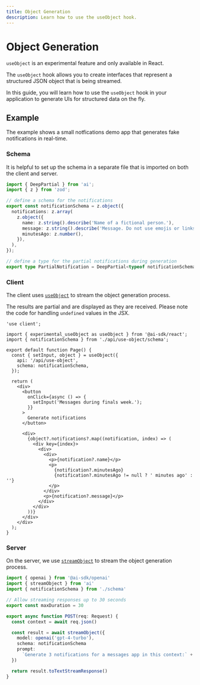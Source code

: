 ```yaml
---
title: Object Generation
description: Learn how to use the useObject hook.
---
```


# Object Generation

<Note>`useObject` is an experimental feature and only available in React.</Note>

The `useObject` hook allows you to create interfaces that represent a structured JSON object that is being streamed.

In this guide, you will learn how to use the `useObject` hook in your application to generate UIs for structured data on the fly.

## Example

The example shows a small notfications demo app that generates fake notifications in real-time.

### Schema

It is helpful to set up the schema in a separate file that is imported on both the client and server.

```ts filename='app/api/use-object/schema.ts'
import { DeepPartial } from 'ai';
import { z } from 'zod';

// define a schema for the notifications
export const notificationSchema = z.object({
  notifications: z.array(
    z.object({
      name: z.string().describe('Name of a fictional person.'),
      message: z.string().describe('Message. Do not use emojis or links.'),
      minutesAgo: z.number(),
    }),
  ),
});

// define a type for the partial notifications during generation
export type PartialNotification = DeepPartial<typeof notificationSchema>;
```

### Client

The client uses [`useObject`](/docs/reference/ai-sdk-ui/use-object) to stream the object generation process.

The results are partial and are displayed as they are received.
Please note the code for handling `undefined` values in the JSX.

```tsx filename='app/page.tsx'
'use client';

import { experimental_useObject as useObject } from '@ai-sdk/react';
import { notificationSchema } from './api/use-object/schema';

export default function Page() {
  const { setInput, object } = useObject({
    api: '/api/use-object',
    schema: notificationSchema,
  });

  return (
    <div>
      <button
        onClick={async () => {
          setInput('Messages during finals week.');
        }}
      >
        Generate notifications
      </button>

      <div>
        {object?.notifications?.map((notification, index) => (
          <div key={index}>
            <div>
              <div>
                <p>{notification?.name}</p>
                <p>
                  {notification?.minutesAgo}
                  {notification?.minutesAgo != null ? ' minutes ago' : ''}
                </p>
              </div>
              <p>{notification?.message}</p>
            </div>
          </div>
        ))}
      </div>
    </div>
  );
}
```

### Server

On the server, we use [`streamObject`](/docs/reference/ai-sdk-core/stream-object) to stream the object generation process.

```typescript filename='app/api/use-object/route.ts'
import { openai } from '@ai-sdk/openai'
import { streamObject } from 'ai'
import { notificationSchema } from './schema'

// Allow streaming responses up to 30 seconds
export const maxDuration = 30

export async function POST(req: Request) {
  const context = await req.json()

  const result = await streamObject({
    model: openai('gpt-4-turbo'),
    schema: notificationSchema
    prompt:
      `Generate 3 notifications for a messages app in this context:` + context,
  })

  return result.toTextStreamResponse()
}
```
